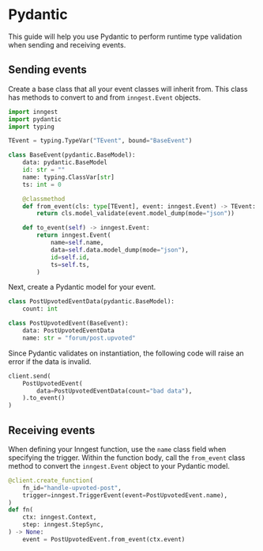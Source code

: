 # Pydantic

This guide will help you use Pydantic to perform runtime type validation when sending and receiving events.

## Sending events

Create a base class that all your event classes will inherit from. This class has methods to convert to and from `inngest.Event` objects.
```py
import inngest
import pydantic
import typing

TEvent = typing.TypeVar("TEvent", bound="BaseEvent")

class BaseEvent(pydantic.BaseModel):
    data: pydantic.BaseModel
    id: str = ""
    name: typing.ClassVar[str]
    ts: int = 0

    @classmethod
    def from_event(cls: type[TEvent], event: inngest.Event) -> TEvent:
        return cls.model_validate(event.model_dump(mode="json"))

    def to_event(self) -> inngest.Event:
        return inngest.Event(
            name=self.name,
            data=self.data.model_dump(mode="json"),
            id=self.id,
            ts=self.ts,
        )
```

Next, create a Pydantic model for your event.
```py
class PostUpvotedEventData(pydantic.BaseModel):
    count: int

class PostUpvotedEvent(BaseEvent):
    data: PostUpvotedEventData
    name: str = "forum/post.upvoted"
```

Since Pydantic validates on instantiation, the following code will raise an error if the data is invalid.
```py
client.send(
    PostUpvotedEvent(
        data=PostUpvotedEventData(count="bad data"),
    ).to_event()
)
```

## Receiving events

When defining your Inngest function, use the `name` class field when specifying the trigger. Within the function body, call the `from_event` class method to convert the `inngest.Event` object to your Pydantic model.
```py
@client.create_function(
    fn_id="handle-upvoted-post",
    trigger=inngest.TriggerEvent(event=PostUpvotedEvent.name),
)
def fn(
    ctx: inngest.Context,
    step: inngest.StepSync,
) -> None:
    event = PostUpvotedEvent.from_event(ctx.event)
```
